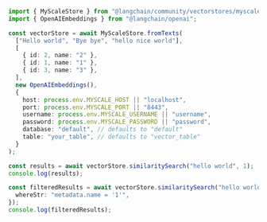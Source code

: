 ```typescript
import { MyScaleStore } from "@langchain/community/vectorstores/myscale";
import { OpenAIEmbeddings } from "@langchain/openai";

const vectorStore = await MyScaleStore.fromTexts(
  ["Hello world", "Bye bye", "hello nice world"],
  [
    { id: 2, name: "2" },
    { id: 1, name: "1" },
    { id: 3, name: "3" },
  ],
  new OpenAIEmbeddings(),
  {
    host: process.env.MYSCALE_HOST || "localhost",
    port: process.env.MYSCALE_PORT || "8443",
    username: process.env.MYSCALE_USERNAME || "username",
    password: process.env.MYSCALE_PASSWORD || "password",
    database: "default", // defaults to "default"
    table: "your_table", // defaults to "vector_table"
  }
);

const results = await vectorStore.similaritySearch("hello world", 1);
console.log(results);

const filteredResults = await vectorStore.similaritySearch("hello world", 1, {
  whereStr: "metadata.name = '1'",
});
console.log(filteredResults);
```